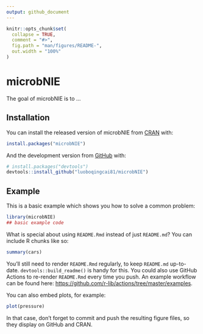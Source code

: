 ```yaml
---
output: github_document
---
```


<!-- README.md is generated from README.Rmd. Please edit that file -->

```r
knitr::opts_chunk$set(
  collapse = TRUE,
  comment = "#>",
  fig.path = "man/figures/README-",
  out.width = "100%"
)
```

# microbNIE

<!-- badges: start -->
<!-- badges: end -->

The goal of microbNIE is to ...

## Installation

You can install the released version of microbNIE from [CRAN](https://CRAN.R-project.org) with:

``` r
install.packages("microbNIE")
```

And the development version from [GitHub](https://github.com/) with:

``` r
# install.packages("devtools")
devtools::install_github("luoboqingcai81/microbNIE")
```
## Example

This is a basic example which shows you how to solve a common problem:

```r
library(microbNIE)
## basic example code
```

What is special about using `README.Rmd` instead of just `README.md`? You can include R chunks like so:

```r
summary(cars)
```

You'll still need to render `README.Rmd` regularly, to keep `README.md` up-to-date. `devtools::build_readme()` is handy for this. You could also use GitHub Actions to re-render `README.Rmd` every time you push. An example workflow can be found here: <https://github.com/r-lib/actions/tree/master/examples>.

You can also embed plots, for example:

```r
plot(pressure)
```

In that case, don't forget to commit and push the resulting figure files, so they display on GitHub and CRAN.
